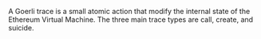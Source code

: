 A Goerli trace is a small atomic action that modify the internal state of the Ethereum Virtual Machine. The three main trace types are call, create, and suicide.